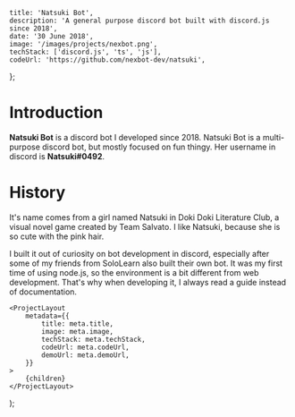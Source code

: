 
	title: 'Natsuki Bot',
	description: 'A general purpose discord bot built with discord.js since 2018',
	date: '30 June 2018',
	image: '/images/projects/nexbot.png',
	techStack: ['discord.js', 'ts', 'js'],
	codeUrl: 'https://github.com/nexbot-dev/natsuki',
};

# Introduction
**Natsuki Bot** is a discord bot I developed since 2018.
Natsuki Bot is a multi-purpose discord bot, but mostly focused on fun thingy.
Her username in discord is **Natsuki#0492**.

# History
It's name comes from a girl named Natsuki in Doki Doki Literature Club, a visual novel game created by Team Salvato.
I like Natsuki, because she is so cute with the pink hair.

I built it out of curiosity on bot development in discord, especially after some of my friends from SoloLearn also built their own bot.
It was my first time of using node.js, so the environment is a bit different from web development.
That's why when developing it, I always read a guide instead of documentation.

	<ProjectLayout
		metadata={{
			title: meta.title,
			image: meta.image,
			techStack: meta.techStack,
			codeUrl: meta.codeUrl,
			demoUrl: meta.demoUrl,
		}}
	>
		{children}
	</ProjectLayout>
);